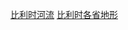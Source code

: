 {{Portal|比利时}}
{{container category}}
{{Non-diffusing subcategory|比利时河流|河流}}

[[Category:比利时河流|]]
[[Category:比利时各省地形|]]